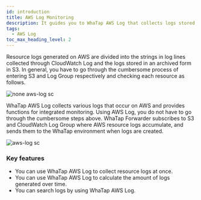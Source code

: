 ```yaml
---
id: introduction
title: AWS Log Monitoring
description: It guides you to WhaTap AWS Log that collects logs stored in AWS Resources.
tags:
  - AWS Log
toc_max_heading_level: 2
---
```



Resource logs generated on AWS are divided into the strings in log lines collected through CloudWatch Log and the logs stored in an archived form in S3. In general, you have to go through the cumbersome process of entering S3 and Log Group respectively and checking each resource as follows. 

![none aws-log sc](/img/aws-log-none.png)

WhaTap AWS Log collects various logs that occur on AWS and provides functions for integrated monitoring. Using AWS Log, you do not have to go through the cumbersome steps above. WhaTap Forwarder subscribes to S3 and CloudWatch Log Group where AWS resource logs accumulate, and sends them to the WhaTap environment when logs are created. 

![aws-log sc](/img/aws-log-intro-c.png)

### Key features

- You can use WhaTap AWS Log to collect resource logs at once.
- You can use WhaTap AWS Log to calculate the amount of logs generated over time.
- You can search logs by using WhaTap AWS Log.
